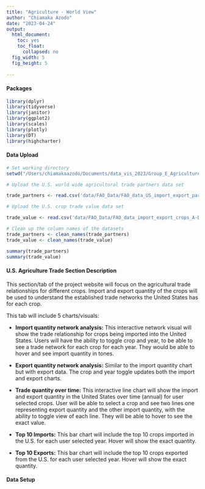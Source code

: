 ```yaml
---
title: "Agriculture - World View"
author: "Chiamaka Azodo"
date: "2023-04-24"
output:
  html_document:
    toc: yes
    toc_float:
      collapsed: no
  fig_width: 5
  fig_height: 5
  
---
```


#### Packages
```r

library(dplyr)
library(tidyverse)
library(janitor)
library(ggplot2)
library(scales)
library(plotly)
library(DT)
library(highcharter)

```

#### Data Upload
```r

# Set working directory
setwd("/Users/chiamakaazodo/Documents/data_vis_2023/Group_E_Agriculture")

# Upload the U.S. world wide agricultural trade partners data set

trade_partners <- read.csv('data/FAO_Data/FAO_data_US_import_export_partners_2001-2021_crops_A-D.csv')

# Upload the U.S. crop trade value data set

trade_value <- read.csv('data/FAO_Data/FAO_data_import_export_crops_A-D_valueovertime_2001-2021.csv')

# Clean up the column names of the datasets
trade_partners <- clean_names(trade_partners)
trade_value <- clean_names(trade_value)

summary(trade_partners)
summary(trade_value)

```


#### U.S. Agriculture Trade Section Description

This section/tab of the project website will focus on the agricultural trade relationships for different crops. Import and export quantity of the crops will be used to understand the established trade networks the United States has for each crop. 

This tab will include 5 charts/visuals:

* **Import quantity network analysis:** This interactive network visual will show the trade relationship for crops being imported into the United States. Users will have the ability to toggle crop and year, to be able to see a trade network for each crop for each year. They would be able to hover and see import quantity in tones.

* **Export quantity network analysis:** Similar to the import quantity chart but with export data. The crop and year toggle updates both the import and export charts.

* **Trade quantity over time:** This interactive line chart will show the import and export quantity in the United States over time (annual) for user selected crops. User will be able to select a crop and see two lines one representing export quantity and the other import quantity, with the ability to toggle view of each line. They will be able to hover to see the exact value.

* **Top 10 Imports:** This bar chart will include the top 10 crops imported in the U.S. for each user selected year. Hover will show the exact quantity.

* **Top 10 Exports:** This bar chart will include the top 10 crops exported from the U.S. for each user selected year. Hover will show the exact quantity.

#### Data Setup 




















